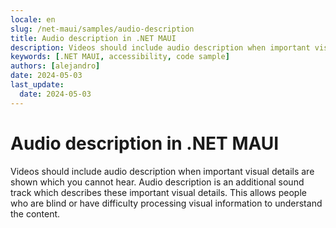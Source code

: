 ```yaml
---
locale: en
slug: /net-maui/samples/audio-description
title: Audio description in .NET MAUI
description: Videos should include audio description when important visual details are shown which you cannot hear.
keywords: [.NET MAUI, accessibility, code sample]
authors: [alejandro]
date: 2024-05-03
last_update:
  date: 2024-05-03
---
```


# Audio description in .NET MAUI

Videos should include audio description when important visual details are shown which you cannot hear. Audio description is an additional sound track which describes these important visual details. This allows people who are blind or have difficulty processing visual information to understand the content.

<CodeSample id="media-audio-description" platform="net-maui" locale="en"/>
